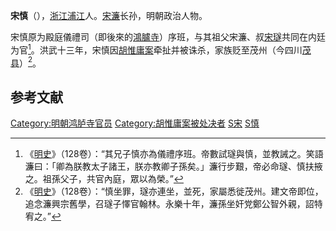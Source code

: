'''宋慎'''（{{bd|1342年||1382年||S宋}}），[[浙江|浙江]][[浦江|浦江]]人。[[宋濂|宋濂]]长孙，明朝政治人物。

宋慎原为殿庭儀禮司（即後來的[[鴻臚寺|鴻臚寺]]）序班，与其祖父宋濂、叔[[宋璲|宋璲]]共同在内廷为官<ref>《[[明史|明史]]》（128卷）：“其兄子慎亦為儀禮序班。帝數試璲與慎，並教誡之。笑語濂曰：「卿為朕教太子諸王，朕亦教卿子孫矣。」濂行步艱，帝必命璲、慎扶掖之。祖孫父子，共官內庭，眾以為榮。”</ref>。洪武十三年，宋慎因[[胡惟庸案|胡惟庸案]]牵扯并被诛杀，家族贬至茂州（今四川[[茂县|茂县]]）<ref>《[[明史|明史]]》（128卷）：“慎坐罪，璲亦連坐，並死，家屬悉徙茂州。建文帝即位，追念濂興宗舊學，召璲子懌官翰林。永樂十年，濂孫坐奸党鄭公智外親，詔特宥之。”</ref>。

==参考文献==
{{wikisource|明史/卷128}}
{{reflist}}

{{明朝官员小作品}}
[[Category:明朝鸿胪寺官员|Category:明朝鸿胪寺官员]]
[[Category:胡惟庸案被处决者|Category:胡惟庸案被处决者]]
[[Category:浦江人|S宋]]
[[Category:宋姓|S慎]]